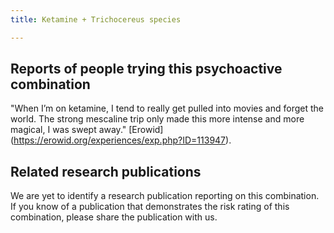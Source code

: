 ---
title: Ketamine + Trichocereus species

---

## Reports of people trying this psychoactive combination

"When I’m on ketamine, I tend to really get pulled into movies and forget the world. The strong mescaline trip only made this more intense and more magical, I was swept away." [Erowid] (https://erowid.org/experiences/exp.php?ID=113947). 

## Related research publications

We are yet to identify a research publication reporting on this combination. If you know of a publication that demonstrates the risk rating of this combination, please share the publication with us.



